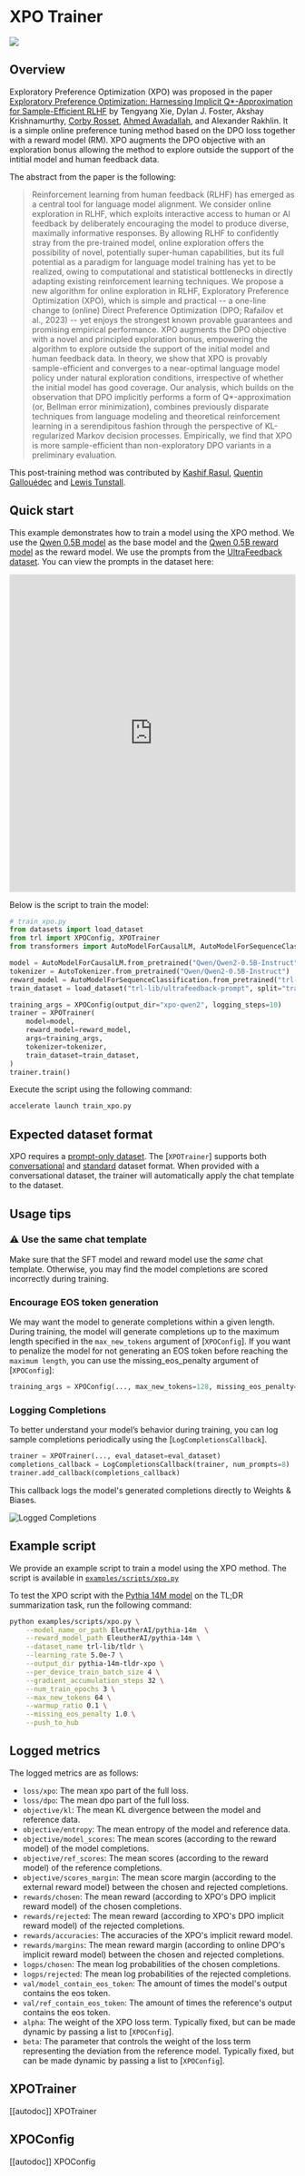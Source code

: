 # XPO Trainer

[![](https://img.shields.io/badge/All_models-XPO-blue)](https://huggingface.co/models?other=xpo)

## Overview

Exploratory Preference Optimization (XPO) was proposed in the paper [Exploratory Preference Optimization: Harnessing Implicit Q*-Approximation for Sample-Efficient RLHF](https://huggingface.co/papers/2405.21046) by Tengyang Xie, Dylan J. Foster, Akshay Krishnamurthy, [Corby Rosset](https://huggingface.co/corbyrosset), [Ahmed Awadallah](https://huggingface.co/AhmedAwadallah), and Alexander Rakhlin. It is a simple online preference tuning method based on the DPO loss together with a reward model (RM). XPO augments the DPO objective with an exploration bonus allowing the method to explore outside the support of the intitial model and human feedback data.

The abstract from the paper is the following:

> Reinforcement learning from human feedback (RLHF) has emerged as a central tool for language model alignment. We consider online exploration in RLHF, which exploits interactive access to human or AI feedback by deliberately encouraging the model to produce diverse, maximally informative responses. By allowing RLHF to confidently stray from the pre-trained model, online exploration offers the possibility of novel, potentially super-human capabilities, but its full potential as a paradigm for language model training has yet to be realized, owing to computational and statistical bottlenecks in directly adapting existing reinforcement learning techniques. We propose a new algorithm for online exploration in RLHF, Exploratory Preference Optimization (XPO), which is simple and practical -- a one-line change to (online) Direct Preference Optimization (DPO; Rafailov et al., 2023) -- yet enjoys the strongest known provable guarantees and promising empirical performance. XPO augments the DPO objective with a novel and principled exploration bonus, empowering the algorithm to explore outside the support of the initial model and human feedback data. In theory, we show that XPO is provably sample-efficient and converges to a near-optimal language model policy under natural exploration conditions, irrespective of whether the initial model has good coverage. Our analysis, which builds on the observation that DPO implicitly performs a form of Q*-approximation (or, Bellman error minimization), combines previously disparate techniques from language modeling and theoretical reinforcement learning in a serendipitous fashion through the perspective of KL-regularized Markov decision processes. Empirically, we find that XPO is more sample-efficient than non-exploratory DPO variants in a preliminary evaluation.

This post-training method was contributed by [Kashif Rasul](https://huggingface.co/kashif),  [Quentin Gallouédec](https://huggingface.co/qgallouedec) and [Lewis Tunstall](https://huggingface.co/lewtun).

## Quick start

This example demonstrates how to train a model using the XPO method. We use the [Qwen 0.5B model](https://huggingface.co/Qwen/Qwen2-0.5B-Instruct) as the base model and the [Qwen 0.5B reward model](https://huggingface.co/trl-lib/Qwen2-0.5B-Reward) as the reward model. We use the prompts from the [UltraFeedback dataset](https://huggingface.co/datasets/openbmb/UltraFeedback). You can view the prompts in the dataset here:

<iframe
  src="https://huggingface.co/datasets/trl-lib/ultrafeedback-prompt/embed/viewer/default/train?row=0"
  frameborder="0"
  width="100%"
  height="560px"
></iframe>

Below is the script to train the model:

```python
# train_xpo.py
from datasets import load_dataset
from trl import XPOConfig, XPOTrainer
from transformers import AutoModelForCausalLM, AutoModelForSequenceClassification, AutoTokenizer

model = AutoModelForCausalLM.from_pretrained("Qwen/Qwen2-0.5B-Instruct")
tokenizer = AutoTokenizer.from_pretrained("Qwen/Qwen2-0.5B-Instruct")
reward_model = AutoModelForSequenceClassification.from_pretrained("trl-lib/Qwen2-0.5B-Reward", num_labels=1)
train_dataset = load_dataset("trl-lib/ultrafeedback-prompt", split="train")

training_args = XPOConfig(output_dir="xpo-qwen2", logging_steps=10)
trainer = XPOTrainer(
    model=model,
    reward_model=reward_model,
    args=training_args,
    tokenizer=tokenizer,
    train_dataset=train_dataset,
)
trainer.train()
```

Execute the script using the following command:

```bash
accelerate launch train_xpo.py
```

## Expected dataset format

XPO requires a [prompt-only dataset](dataset_formats#prompt-only). The [`XPOTrainer`] supports both [conversational](dataset_formats#conversational-dataset-format) and [standard](dataset_formats#standard-dataset-format) dataset format. When provided with a conversational dataset, the trainer will automatically apply the chat template to the dataset.

## Usage tips

### ⚠️ Use the same chat template

Make sure that the SFT model and reward model use the _same_ chat template. Otherwise, you may find the model completions are scored incorrectly during training.

### Encourage EOS token generation

We may want the model to generate completions within a given length. During training, the model will generate completions up to the maximum length specified in the `max_new_tokens` argument of [`XPOConfig`]. If you want to penalize the model for not generating an EOS token before reaching the `maximum length`, you can use the missing_eos_penalty argument of [`XPOConfig`]:

```python
training_args = XPOConfig(..., max_new_tokens=128, missing_eos_penalty=1.0)
```

### Logging Completions

To better understand your model’s behavior during training, you can log sample completions periodically using the [`LogCompletionsCallback`].

```python
trainer = XPOTrainer(..., eval_dataset=eval_dataset)
completions_callback = LogCompletionsCallback(trainer, num_prompts=8)
trainer.add_callback(completions_callback)
```

This callback logs the model's generated completions directly to Weights & Biases.

![Logged Completions](https://huggingface.co/datasets/trl-internal-testing/example-images/resolve/main/images/wandb_completions.png)

## Example script

We provide an example script to train a model using the XPO method. The script is available in [`examples/scripts/xpo.py`](https://github.com/huggingface/trl/blob/main/examples/scripts/xpo.py)

To test the XPO script with the [Pythia 14M model](https://huggingface.co/EleutherAI/pythia-14m) on the TL;DR summarization task, run the following command:

```bash
python examples/scripts/xpo.py \
    --model_name_or_path EleutherAI/pythia-14m  \
    --reward_model_path EleutherAI/pythia-14m \
    --dataset_name trl-lib/tldr \
    --learning_rate 5.0e-7 \
    --output_dir pythia-14m-tldr-xpo \
    --per_device_train_batch_size 4 \
    --gradient_accumulation_steps 32 \
    --num_train_epochs 3 \
    --max_new_tokens 64 \
    --warmup_ratio 0.1 \
    --missing_eos_penalty 1.0 \
    --push_to_hub
```

## Logged metrics

The logged metrics are as follows:

* `loss/xpo`: The mean xpo part of the full loss.
* `loss/dpo`: The mean dpo part of the full loss.
* `objective/kl`: The mean KL divergence between the model and reference data.
* `objective/entropy`: The mean entropy of the model and reference data.
* `objective/model_scores`: The mean scores (according to the reward model) of the model completions.
* `objective/ref_scores`: The mean scores (according to the reward model) of the reference completions.
* `objective/scores_margin`: The mean score margin (according to the external reward model) between the chosen and rejected completions.
* `rewards/chosen`: The mean reward (according to XPO's DPO implicit reward model) of the chosen completions.
* `rewards/rejected`: The mean reward (according to XPO's DPO implicit reward model) of the rejected completions.
* `rewards/accuracies`: The accuracies of the XPO's implicit reward model.
* `rewards/margins`: The mean reward margin (according to online DPO's implicit reward model) between the chosen and rejected completions.
* `logps/chosen`: The mean log probabilities of the chosen completions.
* `logps/rejected`: The mean log probabilities of the rejected completions.
* `val/model_contain_eos_token`: The amount of times the model's output contains the eos token.
* `val/ref_contain_eos_token`: The amount of times the reference's output contains the eos token.
* `alpha`: The weight of the XPO loss term. Typically fixed, but can be made dynamic by passing a list to [`XPOConfig`].
* `beta`: The parameter that controls the weight of the loss term representing the deviation from the reference model. Typically fixed, but can be made dynamic by passing a list to [`XPOConfig`].


## XPOTrainer

[[autodoc]] XPOTrainer

## XPOConfig

[[autodoc]] XPOConfig
